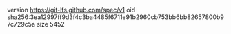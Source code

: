version https://git-lfs.github.com/spec/v1
oid sha256:3ea12997ff9d3f4c3ba4485f6711e91b2960cb753bb6bb82657800b97c729c5a
size 5452
